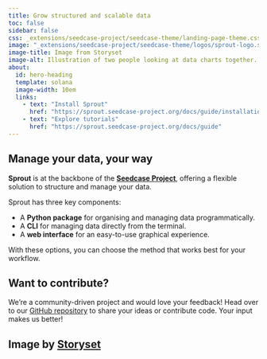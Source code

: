 ```yaml
---
title: Grow structured and scalable data
toc: false
sidebar: false
css: _extensions/seedcase-project/seedcase-theme/landing-page-theme.css
image: "_extensions/seedcase-project/seedcase-theme/logos/sprout-logo.svg"
image-title: Image from Storyset
image-alt: Illustration of two people looking at data charts together.
about:
  id: hero-heading
  template: solana
  image-width: 10em
  links: 
    - text: "Install Sprout"
      href: "https://sprout.seedcase-project.org/docs/guide/installation.qmd"
    - text: "Explore tutorials"
      href: "https://sprout.seedcase-project.org/docs/guide"
---
```


::: {#hero-heading}
:::

::: full-width-banner
## Manage your data, your way

**Sprout** is at the backbone of the [**Seedcase
Project**](https://seedcase-project.org), offering a flexible solution
to structure and manage your data.

Sprout has three key components:

-   A **Python package** for organising and managing data
    programmatically.
-   A **CLI** for managing data directly from the terminal.
-   A **web interface** for an easy-to-use graphical experience.

With these options, you can choose the method that works best for your
workflow.
:::

## Want to contribute?

We’re a community-driven project and would love your feedback! Head over
to our [GitHub
repository](https://github.com/seedcase-project/seedcase-sprout) to
share your ideas or contribute code. Your input makes us better!

<!-- TODO: Add link to a guide on how to contribute in more detail -->

## Image by [Storyset](https://storyset.com/data) {.appendix}
